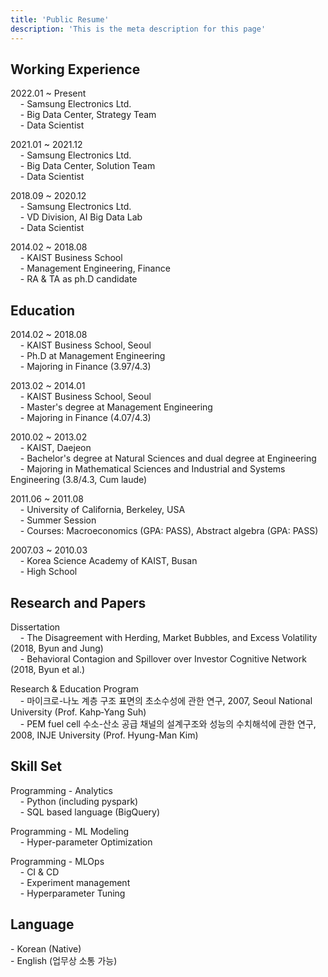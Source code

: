 ```yaml
---
title: 'Public Resume'
description: 'This is the meta description for this page'
---
```


## Working Experience
2022.01 ~ Present  
&nbsp;&nbsp;&nbsp;&nbsp;\- Samsung Electronics Ltd.  
&nbsp;&nbsp;&nbsp;&nbsp;\- Big Data Center, Strategy Team  
&nbsp;&nbsp;&nbsp;&nbsp;\- Data Scientist  

2021.01 ~ 2021.12  
&nbsp;&nbsp;&nbsp;&nbsp;\- Samsung Electronics Ltd.  
&nbsp;&nbsp;&nbsp;&nbsp;\- Big Data Center, Solution Team  
&nbsp;&nbsp;&nbsp;&nbsp;\- Data Scientist  

2018.09 ~ 2020.12  
&nbsp;&nbsp;&nbsp;&nbsp;\- Samsung Electronics Ltd.  
&nbsp;&nbsp;&nbsp;&nbsp;\- VD Division, AI Big Data Lab  
&nbsp;&nbsp;&nbsp;&nbsp;\- Data Scientist  

2014.02 ~ 2018.08  
&nbsp;&nbsp;&nbsp;&nbsp;\- KAIST Business School  
&nbsp;&nbsp;&nbsp;&nbsp;\- Management Engineering, Finance  
&nbsp;&nbsp;&nbsp;&nbsp;\- RA & TA as ph.D candidate  

## Education
2014.02 ~ 2018.08  
&nbsp;&nbsp;&nbsp;&nbsp;\- KAIST Business School, Seoul  
&nbsp;&nbsp;&nbsp;&nbsp;\- Ph.D at Management Engineering  
&nbsp;&nbsp;&nbsp;&nbsp;\- Majoring in Finance (3.97/4.3)  

2013.02 ~ 2014.01  
&nbsp;&nbsp;&nbsp;&nbsp;\- KAIST Business School, Seoul  
&nbsp;&nbsp;&nbsp;&nbsp;\- Master's degree at Management Engineering  
&nbsp;&nbsp;&nbsp;&nbsp;\- Majoring in Finance (4.07/4.3)  

2010.02 ~ 2013.02  
&nbsp;&nbsp;&nbsp;&nbsp;\- KAIST, Daejeon  
&nbsp;&nbsp;&nbsp;&nbsp;\- Bachelor's degree at Natural Sciences and dual degree at Engineering  
&nbsp;&nbsp;&nbsp;&nbsp;\- Majoring in Mathematical Sciences and Industrial and Systems Engineering (3.8/4.3, Cum laude)  

2011.06 ~ 2011.08  
&nbsp;&nbsp;&nbsp;&nbsp;\- University of California, Berkeley, USA  
&nbsp;&nbsp;&nbsp;&nbsp;\- Summer Session  
&nbsp;&nbsp;&nbsp;&nbsp;\- Courses: Macroeconomics (GPA: PASS), Abstract algebra (GPA: PASS)  

2007.03 ~ 2010.03  
&nbsp;&nbsp;&nbsp;&nbsp;\- Korea Science Academy of KAIST, Busan  
&nbsp;&nbsp;&nbsp;&nbsp;\- High School

## Research and Papers
Dissertation  
&nbsp;&nbsp;&nbsp;&nbsp;\- The Disagreement with Herding, Market Bubbles, and  Excess Volatility (2018, Byun and Jung)  
&nbsp;&nbsp;&nbsp;&nbsp;\- Behavioral Contagion and Spillover over Investor Cognitive Network (2018, Byun et al.)  
  
Research & Education Program  
&nbsp;&nbsp;&nbsp;&nbsp;\- 마이크로-나노 계층 구조 표면의 초소수성에 관한 연구, 2007, Seoul National University (Prof. Kahp‐Yang Suh)  
&nbsp;&nbsp;&nbsp;&nbsp;\- PEM fuel cell 수소-산소 공급 채널의 설계구조와 성능의 수치해석에 관한 연구, 2008, INJE University (Prof. Hyung-Man Kim)  

## Skill Set
Programming - Analytics  
&nbsp;&nbsp;&nbsp;&nbsp;\- Python  (including pyspark)  
&nbsp;&nbsp;&nbsp;&nbsp;\- SQL based language (BigQuery)  
    
Programming - ML Modeling  
&nbsp;&nbsp;&nbsp;&nbsp;\- Hyper-parameter Optimization  

Programming - MLOps  
&nbsp;&nbsp;&nbsp;&nbsp;\- CI & CD  
&nbsp;&nbsp;&nbsp;&nbsp;\- Experiment management  
&nbsp;&nbsp;&nbsp;&nbsp;\- Hyperparameter Tuning  
  
## Language
\- Korean (Native)  
\- English (업무상 소통 가능)  
